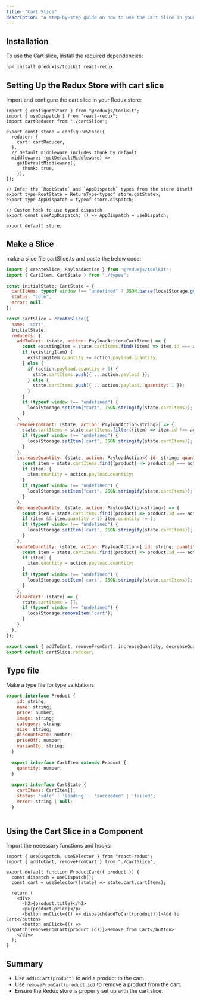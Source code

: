 ```yaml
---
title: "Cart Slice"
description: "A step-by-step guide on how to use the Cart Slice in your project. you can use this slice if you are using Nextjs or Reactjs with Typescript and already setted up the Redux Tool Kit (RTK) in your project. it has these actions => add to cart, remove from cart, update quantity, increase quantity, decrease quantity, clear cart."
---
```


## Installation

To use the Cart slice, install the required dependencies:

```bash
npm install @reduxjs/toolkit react-redux 
```

## Setting Up the Redux Store with cart slice

Import and configure the cart slice in your Redux store:

```tsx
import { configureStore } from "@reduxjs/toolkit";
import { useDispatch } from "react-redux";
import cartReducer from "./cartSlice";

export const store = configureStore({
  reducer: {
    cart: cartReducer,
  },
  // Default middleware includes thunk by default
  middleware: (getDefaultMiddleware) =>
    getDefaultMiddleware({
      thunk: true,
    }),
});

// Infer the `RootState` and `AppDispatch` types from the store itself
export type RootState = ReturnType<typeof store.getState>;
export type AppDispatch = typeof store.dispatch;

// Custom hook to use typed dispatch
export const useAppDispatch: () => AppDispatch = useDispatch;

export default store;

```

## Make a Slice

make a slice file cartSlice.ts and paste the below code:

```jsx
import { createSlice, PayloadAction } from '@reduxjs/toolkit';
import { CartItem, CartState } from "./types";

const initialState: CartState = {
  cartItems: typeof window !== "undefined" ? JSON.parse(localStorage.getItem("cart") || "[]") : [],
  status: "idle",
  error: null,
};

const cartSlice = createSlice({
  name: 'cart',
  initialState,
  reducers: {
    addToCart: (state, action: PayloadAction<CartItem>) => {
      const existingItem = state.cartItems.find((item) => item.id === action.payload.id);
      if (existingItem) {
        existingItem.quantity += action.payload.quantity;
      } else {
        if (action.payload.quantity > 0) {
          state.cartItems.push({ ...action.payload });
        } else {
          state.cartItems.push({ ...action.payload, quantity: 1 });
        }
      }
      if (typeof window !== "undefined") {
        localStorage.setItem("cart", JSON.stringify(state.cartItems));
      }
    },
    removeFromCart: (state, action: PayloadAction<string>) => {
      state.cartItems = state.cartItems.filter((item) => item.id !== action.payload);
      if (typeof window !== "undefined") {
        localStorage.setItem('cart', JSON.stringify(state.cartItems));
      }
    },
    increaseQuantity: (state, action: PayloadAction<{ id: string; quantity: number }>) => {
      const item = state.cartItems.find((product) => product.id === action.payload.id);
      if (item) {
        item.quantity = action.payload.quantity;
      }
      if (typeof window !== "undefined") {
        localStorage.setItem("cart", JSON.stringify(state.cartItems));
      }
    },
    decreaseQuantity: (state, action: PayloadAction<string>) => {
      const item = state.cartItems.find((product) => product.id === action.payload);
      if (item && item.quantity > 1) item.quantity -= 1;
      if (typeof window !== "undefined") {
        localStorage.setItem('cart', JSON.stringify(state.cartItems));
      }
    },
    updateQuantity: (state, action: PayloadAction<{ id: string; quantity: number }>) => {
      const item = state.cartItems.find((product) => product.id === action.payload.id);
      if (item) {
        item.quantity = action.payload.quantity;
      }
      if (typeof window !== "undefined") {
        localStorage.setItem('cart', JSON.stringify(state.cartItems));
      }
    },    
    clearCart: (state) => {
      state.cartItems = [];
      if (typeof window !== "undefined") {
        localStorage.removeItem('cart');
      }
    },
  },
});

export const { addToCart, removeFromCart, increaseQuantity, decreaseQuantity, updateQuantity, clearCart } = cartSlice.actions;
export default cartSlice.reducer;
```

## Type file

Make a type file for type validations:

```jsx
export interface Product {
    id: string;
    name: string;
    price: number;
    image: string;
    category: string;
    size: string;
    discountRate: number;
    priceOff: number;
    variantId: string;
  }
  
  export interface CartItem extends Product {
    quantity: number;
  }
  
  export interface CartState {
    cartItems: CartItem[];
    status: 'idle' | 'loading' | 'succeeded' | 'failed';
    error: string | null;
  }
  
```


## Using the Cart Slice in a Component

Import the necessary functions and hooks:

```tsx
import { useDispatch, useSelector } from "react-redux";
import { addToCart, removeFromCart } from "./cartSlice";

export default function ProductCard({ product }) {
  const dispatch = useDispatch();
  const cart = useSelector((state) => state.cart.cartItems);

  return (
    <div>
      <h2>{product.title}</h2>
      <p>{product.price}</p>
      <button onClick={() => dispatch(addToCart(product))}>Add to Cart</button>
      <button onClick={() => dispatch(removeFromCart(product.id))}>Remove from Cart</button>
    </div>
  );
}
```

## Summary
- Use `addToCart(product)` to add a product to the cart.
- Use `removeFromCart(product.id)` to remove a product from the cart.
- Ensure the Redux store is properly set up with the cart slice.
```

